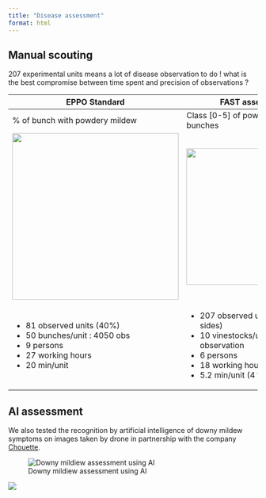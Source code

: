```yaml
---
title: "Disease assessment"
format: html
---
```


## Manual scouting

207 experimental units means a lot of disease observation to do ! what is the best compromise between time spent and precision of observations ?

+---------------------------------+--------------------------------------------+
| EPPO Standard                   | FAST assessment                            |
+=================================+============================================+
| \% of bunch with powdery mildew | Class \[0-5\] of powdery mildew on bunches |
+---------------------------------+--------------------------------------------+
| ![](EPPO.png){width="336"}      | ![](FAST.png){width="275"}                 |
+---------------------------------+--------------------------------------------+
| -   81 observed units (40%)     | -   207 observed units (on both sides)     |
| -   50 bunches/unit : 4050 obs  | -   10 vinestocks/unit : 4140 observation  |
| -   9 persons                   | -   6 persons                              |
| -   27 working hours            | -   18 working hours                       |
| -   20 min/unit                 | -   5.2 min/unit (4 times faster)          |
+---------------------------------+--------------------------------------------+

## AI assessment

We also tested the recognition by artificial intelligence of downy mildew symptoms on images taken by drone in partnership with the company [Chouette](https://www.chouette.vision/).

![Downy mildiew assessment using AI](Chouette.png)

![](logoUMT.png)
